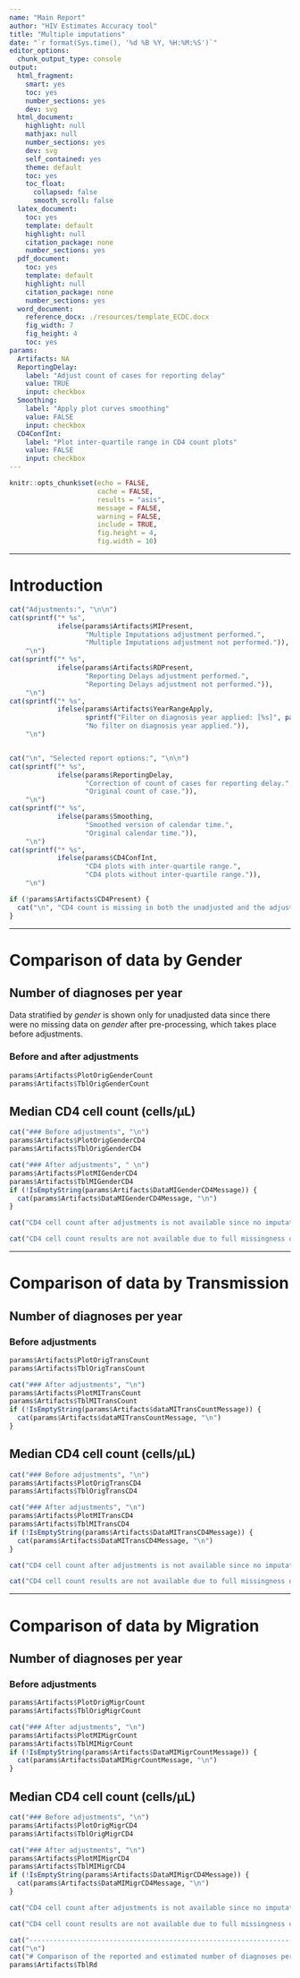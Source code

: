 ```yaml
---
name: "Main Report"
author: "HIV Estimates Accuracy tool"
title: "Multiple imputations"
date: "`r format(Sys.time(), '%d %B %Y, %H:%M:%S')`"
editor_options: 
  chunk_output_type: console
output:
  html_fragment:
    smart: yes
    toc: yes
    number_sections: yes
    dev: svg
  html_document:
    highlight: null
    mathjax: null
    number_sections: yes
    dev: svg
    self_contained: yes
    theme: default
    toc: yes
    toc_float:
      collapsed: false
      smooth_scroll: false
  latex_document:
    toc: yes
    template: default
    highlight: null
    citation_package: none
    number_sections: yes
  pdf_document:
    toc: yes
    template: default
    highlight: null
    citation_package: none
    number_sections: yes
  word_document:
    reference_docx: ./resources/template_ECDC.docx
    fig_width: 7
    fig_height: 4
    toc: yes
params:
  Artifacts: NA
  ReportingDelay:
    label: "Adjust count of cases for reporting delay"
    value: TRUE
    input: checkbox
  Smoothing:
    label: "Apply plot curves smoothing"
    value: FALSE
    input: checkbox
  CD4ConfInt:
    label: "Plot inter-quartile range in CD4 count plots"
    value: FALSE
    input: checkbox
---
```


```r
knitr::opts_chunk$set(echo = FALSE, 
                      cache = FALSE,
                      results = "asis", 
                      message = FALSE, 
                      warning = FALSE, 
                      include = TRUE, 
                      fig.height = 4,
                      fig.width = 10)
```

--------------------------------------------------------------------------------

# Introduction

```r
cat("Adjustments:", "\n\n")
cat(sprintf("* %s",
            ifelse(params$Artifacts$MIPresent,
                   "Multiple Imputations adjustment performed.",
                   "Multiple Imputations adjustment not performed.")),
    "\n")
cat(sprintf("* %s",
            ifelse(params$Artifacts$RDPresent,
                   "Reporting Delays adjustment performed.",
                   "Reporting Delays adjustment not performed.")),
    "\n")
cat(sprintf("* %s", 
            ifelse(params$Artifacts$YearRangeApply, 
                   sprintf("Filter on diagnosis year applied: [%s]", paste(params$Artifacts$YearRange, collapse = ", ")),
                   "No filter on diagnosis year applied.")),
    "\n")


cat("\n", "Selected report options:", "\n\n") 
cat(sprintf("* %s", 
            ifelse(params$ReportingDelay, 
                   "Correction of count of cases for reporting delay.",
                   "Original count of case.")),
    "\n")
cat(sprintf("* %s", 
            ifelse(params$Smoothing, 
                   "Smoothed version of calendar time.",
                   "Original calendar time.")),
    "\n")
cat(sprintf("* %s", 
            ifelse(params$CD4ConfInt, 
                   "CD4 plots with inter-quartile range.",
                   "CD4 plots without inter-quartile range.")),
    "\n")

if (!params$Artifacts$CD4Present) {
  cat("\n", "CD4 count is missing in both the unadjusted and the adjusted data. All CD4 related tables and figures are omitted in this report.", "\n")  
}
```

--------------------------------------------------------------------------------

# Comparison of data by Gender

## Number of diagnoses per year

Data stratified by *gender* is shown only for unadjusted data since there were 
no missing data on *gender* after pre-processing, which takes place before 
adjustments.

### Before and after adjustments

```r
params$Artifacts$PlotOrigGenderCount
params$Artifacts$TblOrigGenderCount
```

## Median CD4 cell count (cells/&micro;L)

```r
cat("### Before adjustments", "\n")
params$Artifacts$PlotOrigGenderCD4
params$Artifacts$TblOrigGenderCD4
```

```r
cat("### After adjustments", " \n")
params$Artifacts$PlotMIGenderCD4
params$Artifacts$TblMIGenderCD4
if (!IsEmptyString(params$Artifacts$DataMIGenderCD4Message)) {
  cat(params$Artifacts$DataMIGenderCD4Message, "\n")
}
```

```r
cat("CD4 cell count after adjustments is not available since no imputation adjustements have been run.", "\n")
```

```r
cat("CD4 cell count results are not available due to full missingness of this attribute in the input data.", "\n")
```

--------------------------------------------------------------------------------

# Comparison of data by Transmission

## Number of diagnoses per year

### Before adjustments

```r
params$Artifacts$PlotOrigTransCount
params$Artifacts$TblOrigTransCount
```

```r
cat("### After adjustments", "\n")
params$Artifacts$PlotMITransCount
params$Artifacts$TblMITransCount
if (!IsEmptyString(params$Artifacts$dataMITransCountMessage)) {
  cat(params$Artifacts$dataMITransCountMessage, "\n")
}
```

## Median CD4 cell count (cells/&micro;L)

```r
cat("### Before adjustments", "\n")
params$Artifacts$PlotOrigTransCD4
params$Artifacts$TblOrigTransCD4
```

```r
cat("### After adjustments", "\n")
params$Artifacts$PlotMITransCD4
params$Artifacts$TblMITransCD4
if (!IsEmptyString(params$Artifacts$DataMITransCD4Message)) {
  cat(params$Artifacts$DataMITransCD4Message, "\n")
}
```

```r
cat("CD4 cell count after adjustments is not available since no imputation adjustements have been run.", "\n")
```

```r
cat("CD4 cell count results are not available due to full missingness of this attribute in the input data.", "\n")
```

--------------------------------------------------------------------------------

# Comparison of data by Migration

## Number of diagnoses per year

### Before adjustments

```r
params$Artifacts$PlotOrigMigrCount
params$Artifacts$TblOrigMigrCount
```

```r
cat("### After adjustments", "\n")
params$Artifacts$PlotMIMigrCount
params$Artifacts$TblMIMigrCount
if (!IsEmptyString(params$Artifacts$DataMIMigrCountMessage)) {
  cat(params$Artifacts$DataMIMigrCountMessage, "\n")
}
```

## Median CD4 cell count (cells/&micro;L)

```r
cat("### Before adjustments", "\n")
params$Artifacts$PlotOrigMigrCD4
params$Artifacts$TblOrigMigrCD4
```

```r
cat("### After adjustments", "\n")
params$Artifacts$PlotMIMigrCD4
params$Artifacts$TblMIMigrCD4
if (!IsEmptyString(params$Artifacts$DataMIMigrCD4Message)) {
  cat(params$Artifacts$DataMIMigrCD4Message, "\n")
}
```

```r
cat("CD4 cell count after adjustments is not available since no imputation adjustements have been run.", "\n")
```

```r
cat("CD4 cell count results are not available due to full missingness of this attribute in the input data.", "\n")
```

```r
cat("-------------------------------------------------------------------", "\n")
cat("\n")
cat("# Comparison of the reported and estimated number of diagnoses per year", "\n")
params$Artifacts$TblRd
```
